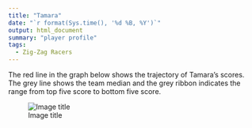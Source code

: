 ```yaml
---
title: "Tamara"
date: "`r format(Sys.time(), '%d %B, %Y')`"
output: html_document
summary: "player profile"
tags:
  - Zig-Zag Racers
---
```


The red line in the graph below shows the trajectory of Tamara's scores. The grey line shows the team median and the grey ribbon indicates the range from top five score to bottom five score.

![Image title](Tamara.jpg)
